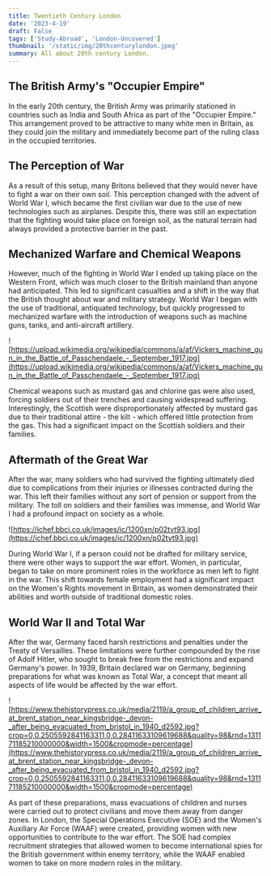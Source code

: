 ```yaml
---
title: Twentieth Century London
date: '2023-4-19'
draft: False
tags: ['Study-Abroad', 'London-Uncovered']
thumbnail: '/static/img/20thcenturylondon.jpeg'
summary: All about 20th century London.
---
```


## The British Army's "Occupier Empire"

In the early 20th century, the British Army was primarily stationed in countries such as India and South Africa as part of the "Occupier Empire." This arrangement proved to be attractive to many white men in Britain, as they could join the military and immediately become part of the ruling class in the occupied territories.

## The Perception of War

As a result of this setup, many Britons believed that they would never have to fight a war on their own soil. This perception changed with the advent of World War I, which became the first civilian war due to the use of new technologies such as airplanes. Despite this, there was still an expectation that the fighting would take place on foreign soil, as the natural terrain had always provided a protective barrier in the past.

## Mechanized Warfare and Chemical Weapons

However, much of the fighting in World War I ended up taking place on the Western Front, which was much closer to the British mainland than anyone had anticipated. This led to significant casualties and a shift in the way that the British thought about war and military strategy. World War I began with the use of traditional, antiquated technology, but quickly progressed to mechanized warfare with the introduction of weapons such as machine guns, tanks, and anti-aircraft artillery.

![https://upload.wikimedia.org/wikipedia/commons/a/af/Vickers_machine_gun_in_the_Battle_of_Passchendaele_-_September_1917.jpg](https://upload.wikimedia.org/wikipedia/commons/a/af/Vickers_machine_gun_in_the_Battle_of_Passchendaele_-_September_1917.jpg)

Chemical weapons such as mustard gas and chlorine gas were also used, forcing soldiers out of their trenches and causing widespread suffering. Interestingly, the Scottish were disproportionately affected by mustard gas due to their traditional attire - the kilt - which offered little protection from the gas. This had a significant impact on the Scottish soldiers and their families.

## Aftermath of the Great War

After the war, many soldiers who had survived the fighting ultimately died due to complications from their injuries or illnesses contracted during the war. This left their families without any sort of pension or support from the military. The toll on soldiers and their families was immense, and World War I had a profound impact on society as a whole.

![https://ichef.bbci.co.uk/images/ic/1200xn/p02tvt93.jpg](https://ichef.bbci.co.uk/images/ic/1200xn/p02tvt93.jpg)

During World War I, if a person could not be drafted for military service, there were other ways to support the war effort. Women, in particular, began to take on more prominent roles in the workforce as men left to fight in the war. This shift towards female employment had a significant impact on the Women's Rights movement in Britain, as women demonstrated their abilities and worth outside of traditional domestic roles.

## World War II and Total War

After the war, Germany faced harsh restrictions and penalties under the Treaty of Versailles. These limitations were further compounded by the rise of Adolf Hitler, who sought to break free from the restrictions and expand Germany's power. In 1939, Britain declared war on Germany, beginning preparations for what was known as Total War, a concept that meant all aspects of life would be affected by the war effort.

![https://www.thehistorypress.co.uk/media/2119/a_group_of_children_arrive_at_brent_station_near_kingsbridge-_devon-_after_being_evacuated_from_bristol_in_1940_d2592.jpg?crop=0,0.2505592841163311,0,0.28411633109619688&quality=98&rnd=131171185210000000&width=1500&cropmode=percentage](https://www.thehistorypress.co.uk/media/2119/a_group_of_children_arrive_at_brent_station_near_kingsbridge-_devon-_after_being_evacuated_from_bristol_in_1940_d2592.jpg?crop=0,0.2505592841163311,0,0.28411633109619688&quality=98&rnd=131171185210000000&width=1500&cropmode=percentage)

As part of these preparations, mass evacuations of children and nurses were carried out to protect civilians and move them away from danger zones. In London, the Special Operations Executive (SOE) and the Women's Auxiliary Air Force (WAAF) were created, providing women with new opportunities to contribute to the war effort. The SOE had complex recruitment strategies that allowed women to become international spies for the British government within enemy territory, while the WAAF enabled women to take on more modern roles in the military.
